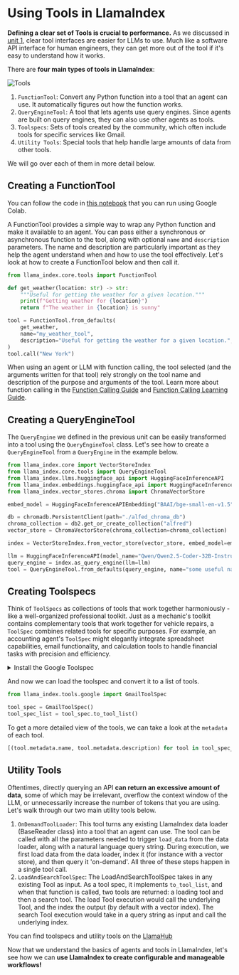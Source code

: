 # Using Tools in LlamaIndex

**Defining a clear set of Tools is crucial to performance.** As we discussed in [unit 1](../../unit1/tools.mdx), clear tool interfaces are easier for LLMs to use.
Much like a software API interface for human engineers, they can get more out of the tool if it's easy to understand how it works.

There are **four main types of tools in LlamaIndex**:

![Tools](https://huggingface.co/datasets/agents-course/course-images/resolve/main/en/unit2/llama-index/tools.png)

1. `FunctionTool`: Convert any Python function into a tool that an agent can use. It automatically figures out how the function works.
2. `QueryEngineTool`: A tool that lets agents use query engines. Since agents are built on query engines, they can also use other agents as tools.
3. `Toolspecs`: Sets of tools created by the community, which often include tools for specific services like Gmail.
4. `Utility Tools`: Special tools that help handle large amounts of data from other tools.

We will go over each of them in more detail below.

## Creating a FunctionTool

<Tip>
You can follow the code in <a href="https://huggingface.co/agents-course/notebooks/blob/main/unit2/llama-index/tools.ipynb" target="_blank">this notebook</a> that you can run using Google Colab.
</Tip>

A FunctionTool provides a simple way to wrap any Python function and make it available to an agent.
You can pass either a synchronous or asynchronous function to the tool, along with optional `name` and `description` parameters.
The name and description are particularly important as they help the agent understand when and how to use the tool effectively.
Let's look at how to create a FunctionTool below and then call it.

```python
from llama_index.core.tools import FunctionTool

def get_weather(location: str) -> str:
    """Useful for getting the weather for a given location."""
    print(f"Getting weather for {location}")
    return f"The weather in {location} is sunny"

tool = FunctionTool.from_defaults(
    get_weather,
    name="my_weather_tool",
    description="Useful for getting the weather for a given location.",
)
tool.call("New York")
```

<Tip>When using an agent or LLM with function calling, the tool selected (and the arguments written for that tool) rely strongly on the tool name and description of the purpose and arguments of the tool. Learn more about function calling in the <a href="https://docs.llamaindex.ai/en/stable/module_guides/deploying/agents/modules/function_calling.html">Function Calling Guide</a> and <a href="https://docs.llamaindex.ai/en/stable/understanding/agent/function_calling.html">Function Calling Learning Guide</a>.</Tip>

## Creating a QueryEngineTool

The `QueryEngine` we defined in the previous unit can be easily transformed into a tool using the `QueryEngineTool` class.
Let's see how to create a `QueryEngineTool` from a `QueryEngine` in the example below.

```python
from llama_index.core import VectorStoreIndex
from llama_index.core.tools import QueryEngineTool
from llama_index.llms.huggingface_api import HuggingFaceInferenceAPI
from llama_index.embeddings.huggingface_api import HuggingFaceInferenceAPIEmbedding
from llama_index.vector_stores.chroma import ChromaVectorStore

embed_model = HuggingFaceInferenceAPIEmbedding("BAAI/bge-small-en-v1.5")

db = chromadb.PersistentClient(path="./alfed_chroma_db")
chroma_collection = db2.get_or_create_collection("alfred")
vector_store = ChromaVectorStore(chroma_collection=chroma_collection)

index = VectorStoreIndex.from_vector_store(vector_store, embed_model=embed_model)

llm = HuggingFaceInferenceAPI(model_name="Qwen/Qwen2.5-Coder-32B-Instruct")
query_engine = index.as_query_engine(llm=llm)
tool = QueryEngineTool.from_defaults(query_engine, name="some useful name", description="some useful description")
```

## Creating Toolspecs

Think of `ToolSpecs` as collections of tools that work together harmoniously - like a well-organized professional toolkit.
Just as a mechanic's toolkit contains complementary tools that work together for vehicle repairs, a `ToolSpec` combines related tools for specific purposes.
For example, an accounting agent's `ToolSpec` might elegantly integrate spreadsheet capabilities, email functionality, and calculation tools to handle financial tasks with precision and efficiency.

<details>
<summary>Install the Google Toolspec</summary>
As introduced in the [section on the LlamaHub](llama-hub.mdx), we can install the Google toolspec with the following command:

```python
pip install llama-index-tools-google
```
</details>

And now we can load the toolspec and convert it to a list of tools.

```python
from llama_index.tools.google import GmailToolSpec

tool_spec = GmailToolSpec()
tool_spec_list = tool_spec.to_tool_list()
```

To get a more detailed view of the tools, we can take a look at the `metadata` of each tool.

```python
[(tool.metadata.name, tool.metadata.description) for tool in tool_spec_list]
```

## Utility Tools

Oftentimes, directly querying an API **can return an excessive amount of data**, some of which may be irrelevant, overflow the context window of the LLM, or unnecessarily increase the number of tokens that you are using.
Let's walk through our two main utility tools below.

1. `OnDemandToolLoader`: This tool turns any existing LlamaIndex data loader (BaseReader class) into a tool that an agent can use. The tool can be called with all the parameters needed to trigger `load_data` from the data loader, along with a natural language query string. During execution, we first load data from the data loader, index it (for instance with a vector store), and then query it 'on-demand'. All three of these steps happen in a single tool call.
2. `LoadAndSearchToolSpec`: The LoadAndSearchToolSpec takes in any existing Tool as input. As a tool spec, it implements `to_tool_list`, and when that function is called, two tools are returned: a loading tool and then a search tool. The load Tool execution would call the underlying Tool, and the index the output (by default with a vector index). The search Tool execution would take in a query string as input and call the underlying index.

<Tip>You can find toolspecs and utility tools on the <a href="https://llamahub.ai/">LlamaHub</a></Tip>

Now that we understand the basics of agents and tools in LlamaIndex, let's see how we can **use LlamaIndex to create configurable and manageable workflows!**